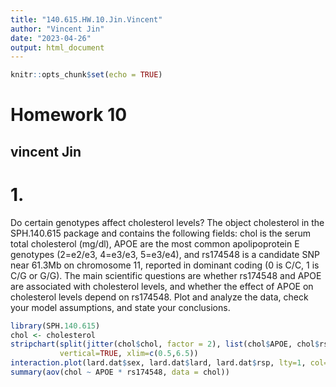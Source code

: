 ```yaml
---
title: "140.615.HW.10.Jin.Vincent"
author: "Vincent Jin"
date: "2023-04-26"
output: html_document
---
```


```r
knitr::opts_chunk$set(echo = TRUE)
```

# Homework 10
## vincent Jin

# 1.
Do certain genotypes affect cholesterol levels? The object cholesterol in the SPH.140.615 package and contains the  following fields: chol is the serum total cholesterol (mg/dl), APOE are the most common apolipoprotein E genotypes (2=e2/e3, 4=e3/e3, 5=e3/e4), and rs174548 is a candidate SNP near 61.3Mb on chromosome 11, reported in dominant coding (0 is C/C, 1 is C/G or G/G). The main scientific questions are whether rs174548 and APOE are associated with cholesterol levels, and whether the effect of APOE on cholesterol levels depend on rs174548. Plot and analyze the data, check your model assumptions, and state your conclusions.

``` r
library(SPH.140.615)
chol <- cholesterol
stripchart(split(jitter(chol$chol, factor = 2), list(chol$APOE, chol$rs174548)), ylab="response", pch=1, 
           vertical=TRUE, xlim=c(0.5,6.5))
interaction.plot(lard.dat$sex, lard.dat$lard, lard.dat$rsp, lty=1, col=c("blue","red"), lwd=2)
summary(aov(chol ~ APOE * rs174548, data = chol))
```
